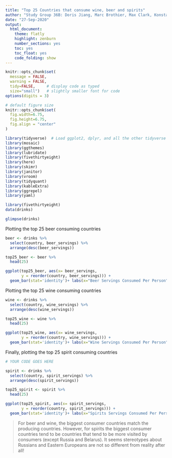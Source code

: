 ```yaml
---
title: "Top 25 Countries that consume wine, beer and spirits"
author: "Study Group 36B: Doris Jiang, Marc Brothier, Max Clark, Konstantin Pinkl,                 Simon Yang, Viktor Nave"
date: "27-Sep-2020"
output:
  html_document:
    theme: flatly
    highlight: zenburn
    number_sections: yes
    toc: yes
    toc_float: yes
    code_folding: show
---
```


```r
knitr::opts_chunk$set(
  message = FALSE, 
  warning = FALSE, 
  tidy=FALSE,     # display code as typed
  size="small")   # slightly smaller font for code
options(digits = 3)

# default figure size
knitr::opts_chunk$set(
  fig.width=6.75, 
  fig.height=6.75,
  fig.align = "center"
)
```

```r
library(tidyverse)  # Load ggplot2, dplyr, and all the other tidyverse packages
library(mosaic)
library(ggthemes)
library(lubridate)
library(fivethirtyeight)
library(here)
library(skimr)
library(janitor)
library(vroom)
library(tidyquant)
library(kableExtra)
library(ggrepel)
library(yaml)
```


```r
library(fivethirtyeight)
data(drinks)

```



```r
glimpse(drinks)

```

Plotting the top 25 beer consuming countries

```r

beer <- drinks %>% 
  select(country, beer_servings) %>% 
  arrange(desc(beer_servings))

top25_beer <- beer %>% 
  head(25)

ggplot(top25_beer, aes(x= beer_servings,
       y = reorder(country, beer_servings))) +
  geom_bar(stat='identity')+ labs(x="Beer Servings Consumed Per Person",y = "Country", title = "Top 25 Beer Consuming Countries")

```

Plotting the top 25 wine consuming countries

```r

wine <- drinks %>% 
  select(country, wine_servings) %>% 
  arrange(desc(wine_servings))

top25_wine <- wine %>% 
  head(25)

ggplot(top25_wine, aes(x= wine_servings,
       y = reorder(country, wine_servings))) +
  geom_bar(stat='identity')+ labs(x="Wine Servings Consumed Per Person",y = "Country", title = "Top 25 Wine Consuming Countries")

```

Finally, plotting the top 25 spirit consuming countries
```r
# YOUR CODE GOES HERE

spirit <- drinks %>% 
  select(country, spirit_servings) %>% 
  arrange(desc(spirit_servings))

top25_spirit <- spirit %>% 
  head(25)

ggplot(top25_spirit, aes(x= spirit_servings,
       y = reorder(country, spirit_servings))) +
  geom_bar(stat='identity')+ labs(x="Spirits Servings Consumed Per Person",y = "Country", title = "Top 25 Spirits Consuming Countries")

```


> For beer and wine, the biggest consumer countries match the producing countries. However, for spirits the biggest consumer countries tend to be countries that tend to be more visited by consumers (except Russia and Belarus). It seems stereotypes about Russians and Eastern Europeans are not so different from reality after all! 

